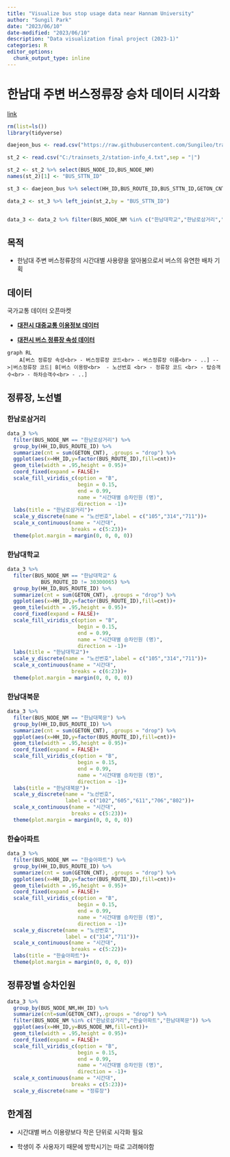 ```yaml
---
title: "Visualize bus stop usage data near Hannam University"
author: "Sungil Park"
date: "2023/06/10"
date-modified: "2023/06/10"
description: "Data visualization final project (2023-1)"
categories: R
editor_options: 
  chunk_output_type: inline
---
```


# 한남대 주변 버스정류장 승차 데이터 시각화

[link](https://sungileo.github.io/sanai_sungil/posts/vis_final/data_visualizing_final.html)

```r
rm(list=ls())
library(tidyverse)
```

```r
daejeon_bus <- read.csv("https://raw.githubusercontent.com/Sungileo/trainsets_2/main/daejeon_bus_2.csv",sep = "|")

st_2 <- read.csv("C:/trainsets_2/station-info_4.txt",sep = "|")

st_2 <- st_2 %>% select(BUS_NODE_ID,BUS_NODE_NM)
names(st_2)[1] <- "BUS_STTN_ID"

st_3 <- daejeon_bus %>% select(HH_ID,BUS_ROUTE_ID,BUS_STTN_ID,GETON_CNT,GETOFF_CNT,TRANSF_PSNGR_CNT)

data_2 <- st_3 %>% left_join(st_2,by = "BUS_STTN_ID")


data_3 <- data_2 %>% filter(BUS_NODE_NM %in% c("한남대학교","한남로삼거리","한숲아파트","한남대북문","대전신학대학교"))

```

## 목적

-   한남대 주변 버스정류장의 시간대별 사용량을 알아봄으로서 버스의 유연한 배차 기획

## 데이터

국가교통 데이터 오픈마켓

-   [**대전시 대중교통 이용정보 데이터**](https://www.bigdata-transportation.kr/frn/prdt/detail?prdtId=PRDTNUM_000000000243)

-   [**대전시 버스 정류장 속성 데이터**](https://www.bigdata-transportation.kr/frn/prdt/detail?prdtId=PRDTNUM_000000000166)

```mermaid
graph RL
    A[버스 정류장 속성<br> - 버스정류장 코드<br> - 버스정류장 이름<br> - ..] -->|버스정류장 코드| B[버스 이용량<br>  - 노선번호 <br> - 정류장 코드 <br> - 탑승객수<br> - 하차승객수<br> - ..]
```

## 정류장, 노선별

### 한남로삼거리

```r

data_3 %>% 
  filter(BUS_NODE_NM == "한남로삼거리") %>% 
  group_by(HH_ID,BUS_ROUTE_ID) %>% 
  summarize(cnt = sum(GETON_CNT), .groups = "drop") %>% 
  ggplot(aes(x=HH_ID,y=factor(BUS_ROUTE_ID),fill=cnt))+
  geom_tile(width = .95,height = 0.95)+
  coord_fixed(expand = FALSE)+
  scale_fill_viridis_c(option = "B",
                       begin = 0.15, 
                       end = 0.99,
                       name = "시간대별 승차인원 (명)",
                       direction = -1)+
  labs(title = "한남로삼거리")+
  scale_y_discrete(name = "노선번호",label = c("105","314","711"))+
  scale_x_continuous(name = "시간대",
                     breaks = c(5:23))+
  theme(plot.margin = margin(0, 0, 0, 0))
```

### 한남대학교

```r
data_3 %>% 
  filter(BUS_NODE_NM == "한남대학교" &
           BUS_ROUTE_ID != 30300065) %>% 
  group_by(HH_ID,BUS_ROUTE_ID) %>% 
  summarize(cnt = sum(GETON_CNT), .groups = "drop") %>% 
  ggplot(aes(x=HH_ID,y=factor(BUS_ROUTE_ID),fill=cnt))+
  geom_tile(width = .95,height = 0.95)+
  coord_fixed(expand = FALSE)+
  scale_fill_viridis_c(option = "B",
                       begin = 0.15, 
                       end = 0.99,
                       name = "시간대별 승차인원 (명)",
                       direction = -1)+
  labs(title = "한남대학교")+
  scale_y_discrete(name = "노선번호",label = c("105","314","711"))+
  scale_x_continuous(name = "시간대",
                     breaks = c(6:23))+
  theme(plot.margin = margin(0, 0, 0, 0))
```

### 한남대북문

```r
data_3 %>% 
  filter(BUS_NODE_NM == "한남대북문") %>% 
  group_by(HH_ID,BUS_ROUTE_ID) %>% 
  summarize(cnt = sum(GETON_CNT), .groups = "drop") %>% 
  ggplot(aes(x=HH_ID,y=factor(BUS_ROUTE_ID),fill=cnt))+
  geom_tile(width = .95,height = 0.95)+
  coord_fixed(expand = FALSE)+
  scale_fill_viridis_c(option = "B",
                       begin = 0.15, 
                       end = 0.99,
                       name = "시간대별 승차인원 (명)",
                       direction = -1)+
  labs(title = "한남대북문")+
  scale_y_discrete(name = "노선번호",
                   label = c("102","605","611","706","802"))+
  scale_x_continuous(name = "시간대",
                     breaks = c(5:23))+
  theme(plot.margin = margin(0, 0, 0, 0))
```

### 한숲아파트

```r
data_3 %>% 
  filter(BUS_NODE_NM == "한숲아파트") %>% 
  group_by(HH_ID,BUS_ROUTE_ID) %>% 
  summarize(cnt = sum(GETON_CNT), .groups = "drop") %>% 
  ggplot(aes(x=HH_ID,y=factor(BUS_ROUTE_ID),fill=cnt))+
  geom_tile(width = .95,height = 0.95)+
  coord_fixed(expand = FALSE)+
  scale_fill_viridis_c(option = "B",
                       begin = 0.15, 
                       end = 0.99,
                       name = "시간대별 승차인원 (명)",
                       direction = -1)+
  scale_y_discrete(name = "노선번호",
                   label = c("314","711"))+
  scale_x_continuous(name = "시간대",
                     breaks = c(5:22))+
  labs(title = "한숲아파트")+
  theme(plot.margin = margin(0, 0, 0, 0))


```

## 정류장별 승차인원

```r
data_3 %>% 
  group_by(BUS_NODE_NM,HH_ID) %>% 
  summarize(cnt=sum(GETON_CNT),.groups = "drop") %>% 
  filter(BUS_NODE_NM %in% c("한남로삼거리","한숲아파트","한남대북문")) %>% 
  ggplot(aes(x=HH_ID,y=BUS_NODE_NM,fill=cnt))+
  geom_tile(width = .95,height = 0.95)+
  coord_fixed(expand = FALSE)+
  scale_fill_viridis_c(option = "B",
                       begin = 0.15, 
                       end = 0.99,
                       name = "시간대별 승차인원 (명)",
                       direction = -1)+
  scale_x_continuous(name = "시간대",
                     breaks = c(5:23))+
  scale_y_discrete(name = "정류장")
```

## 한계점

-   시간대별 버스 이용량보다 작은 단위로 시각화 필요

-   학생이 주 사용자기 때문에 방학시기는 따로 고려해야함
